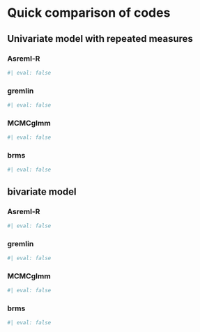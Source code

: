 # Quick comparison of codes

## Univariate model with repeated measures

### Asreml-R

```r
#| eval: false


```

### gremlin

```r
#| eval: false


```

### MCMCglmm

```r
#| eval: false


```

### brms

```r
#| eval: false


```

<!--
################################################################################
################################################################################
################################################################################
-->


## bivariate model

### Asreml-R
```r
#| eval: false


```

### gremlin


```r
#| eval: false


```

### MCMCglmm

```r
#| eval: false


```

### brms

```r
#| eval: false

```
